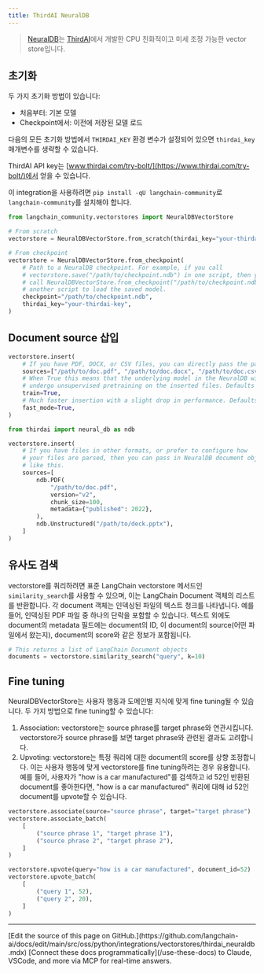 ```yaml
---
title: ThirdAI NeuralDB
---
```


>[NeuralDB](https://www.thirdai.com/neuraldb-enterprise/)는 [ThirdAI](https://www.thirdai.com/)에서 개발한 CPU 친화적이고 미세 조정 가능한 vector store입니다.

## 초기화

두 가지 초기화 방법이 있습니다:

- 처음부터: 기본 모델
- Checkpoint에서: 이전에 저장된 모델 로드

다음의 모든 초기화 방법에서 `THIRDAI_KEY` 환경 변수가 설정되어 있으면 `thirdai_key` 매개변수를 생략할 수 있습니다.

ThirdAI API key는 [www.thirdai.com/try-bolt/](https://www.thirdai.com/try-bolt/)에서 얻을 수 있습니다.

이 integration을 사용하려면 `pip install -qU langchain-community`로 `langchain-community`를 설치해야 합니다.

```python
from langchain_community.vectorstores import NeuralDBVectorStore

# From scratch
vectorstore = NeuralDBVectorStore.from_scratch(thirdai_key="your-thirdai-key")

# From checkpoint
vectorstore = NeuralDBVectorStore.from_checkpoint(
    # Path to a NeuralDB checkpoint. For example, if you call
    # vectorstore.save("/path/to/checkpoint.ndb") in one script, then you can
    # call NeuralDBVectorStore.from_checkpoint("/path/to/checkpoint.ndb") in
    # another script to load the saved model.
    checkpoint="/path/to/checkpoint.ndb",
    thirdai_key="your-thirdai-key",
)
```

## Document source 삽입

```python
vectorstore.insert(
    # If you have PDF, DOCX, or CSV files, you can directly pass the paths to the documents
    sources=["/path/to/doc.pdf", "/path/to/doc.docx", "/path/to/doc.csv"],
    # When True this means that the underlying model in the NeuralDB will
    # undergo unsupervised pretraining on the inserted files. Defaults to True.
    train=True,
    # Much faster insertion with a slight drop in performance. Defaults to True.
    fast_mode=True,
)

from thirdai import neural_db as ndb

vectorstore.insert(
    # If you have files in other formats, or prefer to configure how
    # your files are parsed, then you can pass in NeuralDB document objects
    # like this.
    sources=[
        ndb.PDF(
            "/path/to/doc.pdf",
            version="v2",
            chunk_size=100,
            metadata={"published": 2022},
        ),
        ndb.Unstructured("/path/to/deck.pptx"),
    ]
)
```

## 유사도 검색

vectorstore를 쿼리하려면 표준 LangChain vectorstore 메서드인 `similarity_search`를 사용할 수 있으며, 이는 LangChain Document 객체의 리스트를 반환합니다. 각 document 객체는 인덱싱된 파일의 텍스트 청크를 나타냅니다. 예를 들어, 인덱싱된 PDF 파일 중 하나의 단락을 포함할 수 있습니다. 텍스트 외에도 document의 metadata 필드에는 document의 ID, 이 document의 source(어떤 파일에서 왔는지), document의 score와 같은 정보가 포함됩니다.

```python
# This returns a list of LangChain Document objects
documents = vectorstore.similarity_search("query", k=10)
```

## Fine tuning

NeuralDBVectorStore는 사용자 행동과 도메인별 지식에 맞게 fine tuning될 수 있습니다. 두 가지 방법으로 fine tuning할 수 있습니다:

1. Association: vectorstore는 source phrase를 target phrase와 연관시킵니다. vectorstore가 source phrase를 보면 target phrase와 관련된 결과도 고려합니다.
2. Upvoting: vectorstore는 특정 쿼리에 대한 document의 score를 상향 조정합니다. 이는 사용자 행동에 맞게 vectorstore를 fine tuning하려는 경우 유용합니다. 예를 들어, 사용자가 "how is a car manufactured"를 검색하고 id 52인 반환된 document를 좋아한다면, "how is a car manufactured" 쿼리에 대해 id 52인 document를 upvote할 수 있습니다.

```python
vectorstore.associate(source="source phrase", target="target phrase")
vectorstore.associate_batch(
    [
        ("source phrase 1", "target phrase 1"),
        ("source phrase 2", "target phrase 2"),
    ]
)

vectorstore.upvote(query="how is a car manufactured", document_id=52)
vectorstore.upvote_batch(
    [
        ("query 1", 52),
        ("query 2", 20),
    ]
)
```

---

<Callout icon="pen-to-square" iconType="regular">
    [Edit the source of this page on GitHub.](https://github.com/langchain-ai/docs/edit/main/src/oss/python/integrations/vectorstores/thirdai_neuraldb.mdx)
</Callout>
<Tip icon="terminal" iconType="regular">
    [Connect these docs programmatically](/use-these-docs) to Claude, VSCode, and more via MCP for    real-time answers.
</Tip>
